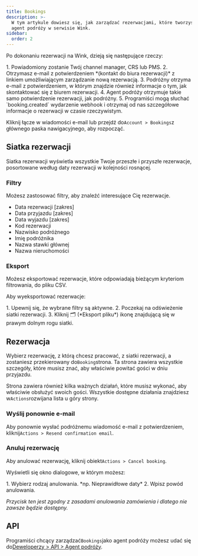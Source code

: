 ```yaml
---
title: Bookings
description: >-
  W tym artykule dowiesz się, jak zarządzać rezerwacjami, które tworzysz jako
  agent podróży w serwisie Wink.
sidebar:
  order: 2
---
```


Po dokonaniu rezerwacji na Wink, dzieją się następujące rzeczy:

<Steps>
  1. Powiadomiony zostanie Twój channel manager, CRS lub PMS.
  2. Otrzymasz e-mail z potwierdzeniem *(kontakt do biura rezerwacji)* z linkiem umożliwiającym zarządzanie nową rezerwacją.
  3. Podróżny otrzyma e-mail z potwierdzeniem, w którym znajdzie również informacje o tym, jak skontaktować się z biurem rezerwacji.
  4. Agent podróży otrzymuje takie samo potwierdzenie rezerwacji, jak podróżny.
  5. Programiści mogą słuchać `booking.created` wydarzenie webhook i otrzymaj od nas szczegółowe informacje o rezerwacji w czasie rzeczywistym.
</Steps>


Kliknij łącze w wiadomości e-mail lub przejdź do`Account > Bookings`z głównego paska nawigacyjnego, aby rozpocząć.

## Siatka rezerwacji

Siatka rezerwacji wyświetla wszystkie Twoje przeszłe i przyszłe rezerwacje, posortowane według daty rezerwacji w kolejności rosnącej.

### Filtry

Możesz zastosować filtry, aby znaleźć interesujące Cię rezerwacje.

* Data rezerwacji \[zakres]
* Data przyjazdu \[zakres]
* Data wyjazdu \[zakres]
* Kod rezerwacji
* Nazwisko podróżnego
* Imię podróżnika
* Nazwa stawki głównej
* Nazwa nieruchomości

### Eksport

Możesz eksportować rezerwacje, które odpowiadają bieżącym kryteriom filtrowania, do pliku CSV.

Aby wyeksportować rezerwacje:

<Steps>
  1. Upewnij się, że wybrane filtry są aktywne.
  2. Poczekaj na odświeżenie siatki rezerwacji.
  3. Kliknij 🗂️ (*Eksport pliku*) ikonę znajdującą się w prawym dolnym rogu siatki.
</Steps>


## Rezerwacja

Wybierz rezerwację, z którą chcesz pracować, z siatki rezerwacji, a zostaniesz przekierowany do`Booking`strona.
Ta strona zawiera wszystkie szczegóły, które musisz znać, aby właściwie powitać gości w dniu przyjazdu.

Strona zawiera również kilka ważnych działań, które musisz wykonać, aby właściwie obsłużyć swoich gości. Wszystkie dostępne działania znajdziesz w`Actions`rozwijana lista u góry strony.

### Wyślij ponownie e-mail

Aby ponownie wysłać podróżnemu wiadomość e-mail z potwierdzeniem, kliknij`Actions > Resend confirmation email`.

### Anuluj rezerwację

Aby anulować rezerwację, kliknij obiekt`Actions > Cancel booking`.

Wyświetli się okno dialogowe, w którym możesz:

<Steps>
  1. Wybierz rodzaj anulowania. *np. Nieprawidłowe daty*
  2. Wpisz powód anulowania.
</Steps>


*Przycisk ten jest zgodny z zasadami anulowania zamówienia i dlatego nie zawsze będzie dostępny.*

## API

Programiści chcący zarządzać`Bookings`jako agent podróży możesz udać się do[Deweloperzy > API > Agent podróży](/developers/apis/#travel-agent-api).

